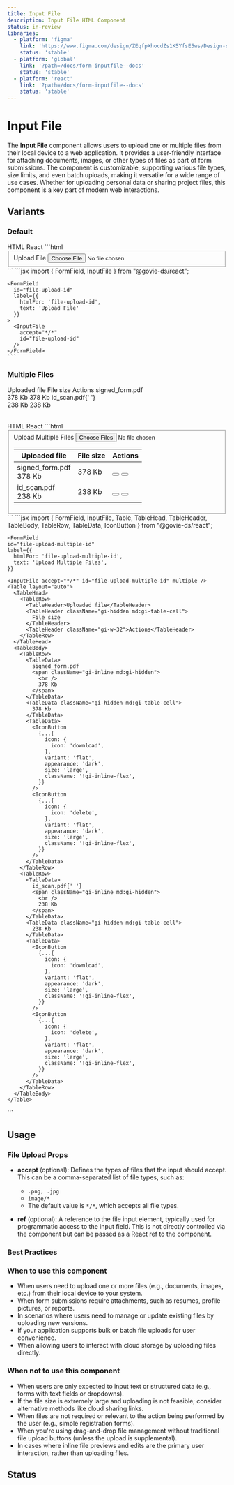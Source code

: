```yaml
---
title: Input File
description: Input File HTML Component
status: in-review
libraries:
  - platform: 'figma'
    link: 'https://www.figma.com/design/ZEqfpXhocdZs1K5YfsE5ws/Design-system?node-id=5500-7027'
    status: 'stable'
  - platform: 'global'
    link: '?path=/docs/form-inputfile--docs'
    status: 'stable'
  - platform: 'react'
    link: '?path=/docs/form-inputfile--docs'
    status: 'stable'
---
```


# Input File

The **Input File** component allows users to upload one or multiple files from their local device to a web application. It provides a user-friendly interface for attaching documents, images, or other types of files as part of form submissions. The component is customizable, supporting various file types, size limits, and even batch uploads, making it versatile for a wide range of use cases. Whether for uploading personal data or sharing project files, this component is a key part of modern web interactions.

## Variants

### Default

<ComponentContainer>
  <FormField
    id="file-upload-id"
    label={{
      htmlFor: 'file-upload-id',
      text: 'Upload File',
    }}
  >
    <InputFile accept="*/*" id="file-upload-id" />
  </FormField>
</ComponentContainer>

<Tabs id="tab3">
  <TabList>
    <TabItem value="tab31" checked>HTML</TabItem>
    <TabItem value="tab33">React</TabItem>
  </TabList>
  <TabPanel value="tab31">
    ```html
    <fieldset>
      <label class="gi-text-md gi-label gi-mb-2" for="file-upload-id">Upload File</label>
      <input class="gi-input-file" type="file" id="file-upload-id" accept="*/*">
    </fieldset>
    ```
  </TabPanel>
  <TabPanel value="tab33">
    ```jsx
    import { FormField, InputFile } from "@govie-ds/react";
    
    <FormField
      id="file-upload-id"
      label={{
        htmlFor: 'file-upload-id',
        text: 'Upload File'
      }}
    >
      <InputFile
        accept="*/*"
        id="file-upload-id"
      />
    </FormField>
    ```
  </TabPanel>
</Tabs>

### Multiple Files
<ComponentContainer>
  <FormField
    id="file-upload-multiple-id"
    label={{
      htmlFor: 'file-upload-multiple-id',
      text: 'Upload Multiple Files',
    }}
  >
    <InputFile accept="*/*" id="file-upload-multiple-id" multiple />
    <Table layout="auto">
      <TableHead>
        <TableRow>
          <TableHeader>Uploaded file</TableHeader>
          <TableHeader className="gi-hidden md:gi-table-cell">
            File size
          </TableHeader>
          <TableHeader className="gi-w-32">Actions</TableHeader>
        </TableRow>
      </TableHead>
      <TableBody>
        <TableRow>
          <TableData>
            signed_form.pdf
            <span className="gi-inline md:gi-hidden">
              <br />
              378 Kb
            </span>
          </TableData>
          <TableData className="gi-hidden md:gi-table-cell">
            378 Kb
          </TableData>
          <TableData>
            <IconButton
              {...{
                icon: {
                  icon: 'download',
                },
                variant: 'flat',
                appearance: 'dark',
                size: 'large',
                className: '!gi-inline-flex',
              }}
            />
            <IconButton
              {...{
                icon: {
                  icon: 'delete',
                },
                variant: 'flat',
                appearance: 'dark',
                size: 'large',
                className: '!gi-inline-flex',
              }}
            />
          </TableData>
        </TableRow>
        <TableRow>
          <TableData>
            id_scan.pdf{' '}
            <span className="gi-inline md:gi-hidden">
              <br />
              238 Kb
            </span>
          </TableData>
          <TableData className="gi-hidden md:gi-table-cell">
            238 Kb
          </TableData>
          <TableData>
            <IconButton
              {...{
                icon: {
                  icon: 'download',
                },
                variant: 'flat',
                appearance: 'dark',
                size: 'large',
                className: '!gi-inline-flex',
              }}
            />
            <IconButton
              {...{
                icon: {
                  icon: 'delete',
                },
                variant: 'flat',
                appearance: 'dark',
                size: 'large',
                className: '!gi-inline-flex',
              }}
            />
          </TableData>
        </TableRow>
      </TableBody>
    </Table>      
  </FormField>
</ComponentContainer>

<Tabs id="tab4">
  <TabList>
    <TabItem value="tab41" checked>HTML</TabItem>
    <TabItem value="tab43">React</TabItem>
  </TabList>
  <TabPanel value="tab41">
    ```html
    <fieldset>
      <label class="gi-text-md gi-label gi-mb-2" for="file-upload-multiple-id">Upload Multiple Files</label>
      <input class="gi-input-file" type="file" id="file-upload-multiple-id" accept="*/*" multiple />
      <table class="gi-table gi-table-auto">
        <thead>
          <tr>
            <th>Uploaded file</th>
            <th class="gi-hidden md:gi-table-cell">File size</th>
            <th class="gi-w-32">Actions</th>
          </tr>
        </thead>
        <tbody>
          <tr>
            <td>signed_form.pdf
              <span class="gi-inline md:gi-hidden">
                <br />
                378 Kb
              </span>
            </td>
            <td class="gi-hidden md:gi-table-cell">378 Kb</td>
            <td>
              <button class="gi-icon-button gi-icon-button-flat gi-icon-button-dark gi-icon-button-large gi-inline-flex">
                <!-- Icon for download -->
              </button>
              <button class="gi-icon-button gi-icon-button-flat gi-icon-button-dark gi-icon-button-large gi-inline-flex">
                <!-- Icon for delete -->
              </button>
            </td>
          </tr>
          <tr>
            <td>id_scan.pdf
              <span class="gi-inline md:gi-hidden">
                <br />
                238 Kb
              </span>
            </td>
            <td class="gi-hidden md:gi-table-cell">238 Kb</td>
            <td>
              <button class="gi-icon-button gi-icon-button-flat gi-icon-button-dark gi-icon-button-large gi-inline-flex">
                <!-- Icon for download -->
              </button>
              <button class="gi-icon-button gi-icon-button-flat gi-icon-button-dark gi-icon-button-large gi-inline-flex">
                <!-- Icon for delete -->
              </button>
            </td>
          </tr>
        </tbody>
      </table>
    </fieldset>
    ```
  </TabPanel>
  <TabPanel value="tab43">
    ```jsx
    import { FormField, InputFile, Table, TableHead, TableHeader, TableBody, TableRow, TableData, IconButton } from "@govie-ds/react";
    
    <FormField
    id="file-upload-multiple-id"
    label={{
      htmlFor: 'file-upload-multiple-id',
      text: 'Upload Multiple Files',
    }}
  >
    <InputFile accept="*/*" id="file-upload-multiple-id" multiple />
    <Table layout="auto">
      <TableHead>
        <TableRow>
          <TableHeader>Uploaded file</TableHeader>
          <TableHeader className="gi-hidden md:gi-table-cell">
            File size
          </TableHeader>
          <TableHeader className="gi-w-32">Actions</TableHeader>
        </TableRow>
      </TableHead>
      <TableBody>
        <TableRow>
          <TableData>
            signed_form.pdf
            <span className="gi-inline md:gi-hidden">
              <br />
              378 Kb
            </span>
          </TableData>
          <TableData className="gi-hidden md:gi-table-cell">
            378 Kb
          </TableData>
          <TableData>
            <IconButton
              {...{
                icon: {
                  icon: 'download',
                },
                variant: 'flat',
                appearance: 'dark',
                size: 'large',
                className: '!gi-inline-flex',
              }}
            />
            <IconButton
              {...{
                icon: {
                  icon: 'delete',
                },
                variant: 'flat',
                appearance: 'dark',
                size: 'large',
                className: '!gi-inline-flex',
              }}
            />
          </TableData>
        </TableRow>
        <TableRow>
          <TableData>
            id_scan.pdf{' '}
            <span className="gi-inline md:gi-hidden">
              <br />
              238 Kb
            </span>
          </TableData>
          <TableData className="gi-hidden md:gi-table-cell">
            238 Kb
          </TableData>
          <TableData>
            <IconButton
              {...{
                icon: {
                  icon: 'download',
                },
                variant: 'flat',
                appearance: 'dark',
                size: 'large',
                className: '!gi-inline-flex',
              }}
            />
            <IconButton
              {...{
                icon: {
                  icon: 'delete',
                },
                variant: 'flat',
                appearance: 'dark',
                size: 'large',
                className: '!gi-inline-flex',
              }}
            />
          </TableData>
        </TableRow>
      </TableBody>
    </Table>      
  </FormField>
    ```
  </TabPanel>
</Tabs>

## Usage

### File Upload Props

- **accept** (optional): Defines the types of files that the input should accept. This can be a comma-separated list of file types, such as:

  - `.png, .jpg`
  - `image/*`
  - The default value is `*/*`, which accepts all file types.

- **ref** (optional): A reference to the file input element, typically used for programmatic access to the input field. This is not directly controlled via the component but can be passed as a React ref to the component.

### Best Practices

### When to use this component

- When users need to upload one or more files (e.g., documents, images, etc.) from their local device to your system.
- When form submissions require attachments, such as resumes, profile pictures, or reports.
- In scenarios where users need to manage or update existing files by uploading new versions.
- If your application supports bulk or batch file uploads for user convenience.
- When allowing users to interact with cloud storage by uploading files directly.

### When not to use this component

- When users are only expected to input text or structured data (e.g., forms with text fields or dropdowns).
- If the file size is extremely large and uploading is not feasible; consider alternative methods like cloud sharing links.
- When files are not required or relevant to the action being performed by the user (e.g., simple registration forms).
- When you're using drag-and-drop file management without traditional file upload buttons (unless the upload is supplemental).
- In cases where inline file previews and edits are the primary user interaction, rather than uploading files.

## Status

<ComponentStatusBlock componentId="input-file" />
